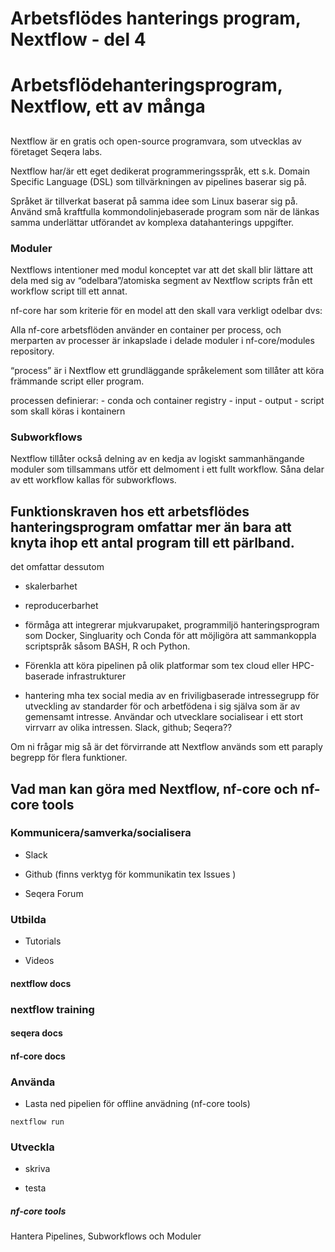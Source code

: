 # Arbetsflödes hanterings program, Nextflow - del 4

# Arbetsflödehanteringsprogram, Nextflow, ett av många

## 

Nextflow är en gratis och open-source programvara, som utvecklas av företaget Seqera labs.

Nextflow har/är ett eget dedikerat programmeringsspråk, ett s.k. Domain Specific Language (DSL) som tillvärkningen av pipelines baserar sig på.

Språket är tillverkat baserat på samma idee som Linux baserar sig på. Använd små kraftfulla kommondolinjebaserade program som när de länkas samma underlättar utförandet av komplexa datahanterings uppgifter.

### Moduler

Nextflows intentioner med modul konceptet var att det skall blir lättare att dela med sig av "odelbara"/atomiska segment av Nextflow scripts från ett workflow script till ett annat.

nf-core har som kriterie för en model att den skall vara verkligt odelbar dvs:

Alla nf-core arbetsflöden använder en container per process, och merparten av processer är inkapslade i delade moduler i nf-core/modules repository.

"process" är i Nextflow ett grundläggande språkelement som tillåter att köra främmande script eller program.

processen definierar: - conda och container registry - input - output - script som skall köras i kontainern

### Subworkflows

Nextflow tillåter också delning av en kedja av logiskt sammanhängande moduler som tillsammans utför ett delmoment i ett fullt workflow. Såna delar av ett workflow kallas för subworkflows.

## Funktionskraven hos ett arbetsflödes hanteringsprogram omfattar mer än bara att knyta ihop ett antal program till ett pärlband.

det omfattar dessutom

-   skalerbarhet

-   reproducerbarhet

-   förmåga att integrerar mjukvarupaket, programmiljö hanteringsprogram som Docker, Singluarity och Conda för att möjligöra att sammankoppla scriptspråk såsom BASH, R och Python.

-   Förenkla att köra pipelinen på olik platformar som tex cloud eller HPC-baserade infrastrukturer

-   hantering mha tex social media av en friviligbaserade intressegrupp för utveckling av standarder för och arbetfödena i sig själva som är av gemensamt intresse. Användar och utvecklare socialisear i ett stort virrvarr av olika intressen. Slack, github; Seqera??

Om ni frågar mig så är det förvirrande att Nextflow används som ett paraply begrepp för flera funktioner.

## 

## Vad man kan göra med Nextflow, nf-core och nf-core tools

### Kommunicera/samverka/socialisera

-   Slack

-   Github (finns verktyg för kommunikatin tex Issues )

-   Seqera Forum

### Utbilda

-   Tutorials

-   Videos

#### nextflow docs

### nextflow training

#### seqera docs

#### nf-core docs

### Använda

-   Lasta ned pipelien för offline anvädning (nf-core tools)

```         
nextflow run
```

### Utveckla

-   skriva

-   testa

##### nf-core tools

Hantera Pipelines, Subworkflows och Moduler
